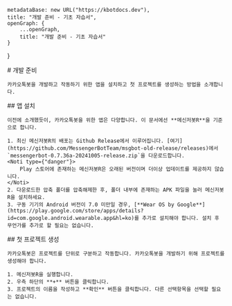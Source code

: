 
    metadataBase: new URL("https://kbotdocs.dev"),
    title: "개발 준비 - 기초 자습서",
    openGraph: {
        ...openGraph,
        title: "개발 준비 - 기초 자습서"
    }
}

<Section>
    # 개발 준비

    카카오톡봇을 개발하고 작동하기 위한 앱을 설치하고 첫 프로젝트를 생성하는 방법을 소개합니다.
</Section>
<Section>
    ## 앱 설치

    이전에 소개했듯이, 카카오톡봇을 위한 앱은 다양합니다. 이 문서에선 **메신저봇R**을 기준으로 합니다.

    1. 최신 메신저봇R의 배포는 Github Release에서 이루어집니다. [여기](https://github.com/MessengerBotTeam/msgbot-old-release/releases)에서 `messengerbot-0.7.36a-20241005-release.zip`을 다운로드합니다.
    <Noti type={"danger"}>
        Play 스토어에 존재하는 메신저봇R은 오래된 버전이며 더이상 업데이트를 제공하지 않습니다.
    </Noti>
    2. 다운로드한 압축 폴더를 압축해제한 후, 폴더 내부에 존재하는 APK 파일을 눌러 메신저봇R을 설치하세요.
    3. 구동 기기의 Android 버전이 7.0 미만일 경우, [**Wear OS by Google**](https://play.google.com/store/apps/details?id=com.google.android.wearable.app&hl=ko)를 추가로 설치해야 합니다. 설치 후 무언가를 추가로 할 필요는 없습니다.
</Section>
<Section>
    ## 첫 프로젝트 생성

    카카오톡봇은 프로젝트를 단위로 구분하고 작동합니다. 카카오톡봇을 개발하기 위해 프로젝트를 생성해야 합니다.

    1. 메신저봇R을 실행합니다.
    2. 우측 하단의 **+** 버튼을 클릭합니다.
    3. 프로젝트의 이름을 작성하고 **확인** 버튼을 클릭합니다. 다른 선택항목을 선택할 필요는 없습니다.
</Section>
<Section>
    <MileStone previous={Docs[3].children[0]} next={Docs[3].children[2]} />
</Section>